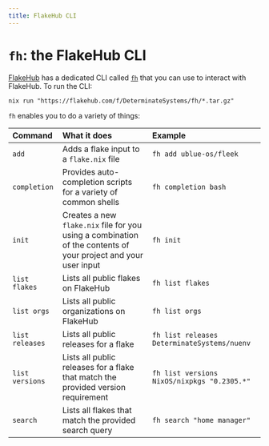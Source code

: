 ```yaml
---
title: FlakeHub CLI
---
```


# `fh`: the FlakeHub CLI

[FlakeHub] has a dedicated CLI called [`fh`][fh] that you can use to interact with FlakeHub.
To run the CLI:

```shell
nix run "https://flakehub.com/f/DeterminateSystems/fh/*.tar.gz"
```

`fh` enables you to do a variety of things:

Command | What it does | Example
:-------|:-------------|:-------
`add` | Adds a flake input to a `flake.nix` file | `fh add ublue-os/fleek`
`completion` | Provides auto-completion scripts for a variety of common shells | `fh completion bash`
`init` | Creates a new `flake.nix` file for you using a combination of the contents of your project and your user input | `fh init`
`list flakes` | Lists all public flakes on FlakeHub	| `fh list flakes`
`list orgs` | Lists all public organizations on FlakeHub | `fh list orgs`
`list releases` | Lists all public releases for a flake | `fh list releases DeterminateSystems/nuenv`
`list versions` | Lists all public releases for a flake that match the provided version requirement | `fh list versions NixOS/nixpkgs "0.2305.*"`
`search` | Lists all flakes that match the provided search query | `fh search "home manager"`

[fh]: https://flakehub.com/flake/DeterminateSystems/fh
[flakehub]: https://flakehub.com

